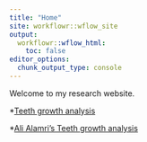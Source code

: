 ```yaml
---
title: "Home"
site: workflowr::wflow_site
output:
  workflowr::wflow_html:
    toc: false
editor_options:
  chunk_output_type: console
---
```


Welcome to my research website.



*[Teeth growth analysis](teeth.html)

*[Ali Alamri's Teeth growth analysis](https://ahalamri01.github.io/myproject/)


